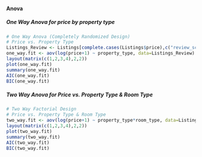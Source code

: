 #### Anova

##### One Way Anova for price by property type

```{r, cache=TRUE, eval=FALSE, tidy=TRUE, warning=FALSE,message=FALSE}
# One Way Anova (Completely Randomized Design)
# Price vs. Property Type
Listings_Review <- Listings[complete.cases(Listings$price),c("review_scores_rating","property_type","room_type","price")]
one_way.fit <- aov(log(price+1) ~ property_type, data=Listings_Review)
layout(matrix(c(1,2,3,4),2,2))
plot(one_way.fit)
summary(one_way.fit)
AIC(one_way.fit)
BIC(one_way.fit)
```

##### Two Way Anova for Price vs. Property Type & Room Type

```{r, cache=TRUE, eval=FALSE, tidy=TRUE, warning=FALSE,message=FALSE}
# Two Way Factorial Design 
# Price vs. Property Type & Room Type
two_way.fit <- aov(log(price+1) ~ property_type*room_type, data=Listings_Review)
layout(matrix(c(1,2,3,4),2,2))
plot(two_way.fit)
summary(two_way.fit)
AIC(two_way.fit)
BIC(two_way.fit)
```